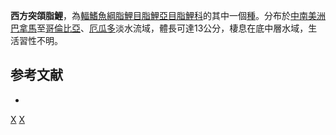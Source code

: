 {{Speciesbox 
| taxon = Roeboides occidentalis
| status = LC
| status_system = IUCN3.1
| authority =  [[Meek_&_Hildebrand|Meek & Hildebrand]], 1916
| synonyms = *''Roeboides ocidentalis''<br /><small>Meek & Hildebrand, 1916</small>
*''Roeboides hildebrandi''<br /><small>Eigenmann, 1922</small>
}}
'''西方突頜脂鯉'''，為[[輻鰭魚綱|輻鰭魚綱]][[脂鯉目|脂鯉目]][[脂鯉亞目|脂鯉亞目]][[脂鯉科|脂鯉科]]的其中一個[[種|種]]。分布於[[中南美洲|中南美洲]][[巴拿馬|巴拿馬]]至[[哥倫比亞|哥倫比亞]]、[[厄瓜多|厄瓜多]]淡水流域，體長可達13公分，棲息在底中層水域，生活習性不明。

==参考文献==
{{refbegin}}
*{{FishBase_species|genus=Roeboides|species=occidentalis|year=2014|month=1}}
{{refend}}

{{Taxonbar|from=Q5767904}}

[[Category:突頜脂鯉屬|X]]
[[Category:1916年描述的鱼类|X]]


{{魚類小作品}}